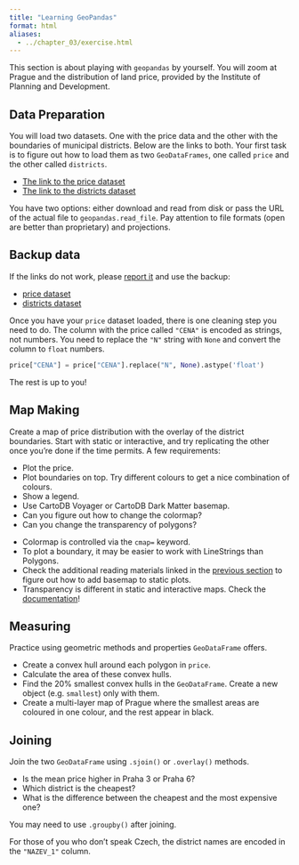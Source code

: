 ```yaml
---
title: "Learning GeoPandas"
format: html
aliases:
  - ../chapter_03/exercise.html
---
```


This section is about playing with `geopandas` by yourself. You will zoom at Prague and
the distribution of land price, provided by the Institute of Planning and Development.

## Data Preparation

You will load two datasets. One with the price data and the other with the boundaries of
municipal districts. Below are the links to both. Your first task is to figure out how
to load them as two `GeoDataFrames`, one called `price` and the other called `districts`.

- [The link to the price dataset](https://geoportalpraha.cz/data-a-sluzby/2ac56261d90941ce8018cd2a6def5689_0)
- [The link to the districts dataset](https://geoportalpraha.cz/data-a-sluzby/7cfe7ced3b254dcfa91f4a333a39e027_0)

::: {.callout-tip collapse="true"}
You have two options: either download and read from disk or pass the URL of the actual file to `geopandas.read_file`. Pay attention to file formats (open are better than proprietary) and projections.
:::

::: {.callout-note collapse="true"}
# Backup data

If the links do not work, please [report it](https://github.com/martinfleis/sds/issues/new) and use the backup:

- [price dataset](https://martinfleischmann.net/sds/geographic_data/data/SED_CenovaMapa_p_shp.zip)
- [districts dataset](https://martinfleischmann.net/sds/geographic_data/data/MAP_MESTSKECASTI_P_shp.zip)
:::

Once you have your `price` dataset loaded, there is one cleaning step you need to do. The column with the price called
`"CENA"` is encoded as strings, not numbers. You need to replace the `"N"` string with `None` and convert the column
to `float` numbers.

```py
price["CENA"] = price["CENA"].replace("N", None).astype('float')
```
The rest is up to you!

## Map Making

Create a map of price distribution with the overlay of the district boundaries. Start with
static or interactive, and try replicating the other once you're done if the time
permits. A few requirements:

- Plot the price.
- Plot boundaries on top. Try different colours to get a nice combination of colours.
- Show a legend.
- Use CartoDB Voyager or CartoDB Dark Matter basemap.
- Can you figure out how to change the colormap?
- Can you change the transparency of polygons?

::: {.callout-tip collapse="true"}
- Colormap is controlled via the `cmap=` keyword.
- To plot a boundary, it may be easier to work with LineStrings than Polygons.
- Check the additional reading materials linked in the [previous section](hands_on.qmd) to figure out how to add basemap to static plots.
- Transparency is different in static and interactive maps. Check the [documentation](https://geopandas.org/en/stable/docs/reference/api/geopandas.GeoDataFrame.explore.html#geopandas.GeoDataFrame.explore)!
:::

## Measuring

Practice using geometric methods and properties `GeoDataFrame` offers.

- Create a convex hull around each polygon in `price`.
- Calculate the area of these convex hulls.
- Find the 20% smallest convex hulls in the `GeoDataFrame`. Create a new object (e.g. `smallest`) only with them.
- Create a multi-layer map of Prague where the smallest areas are coloured in one colour, and the rest appear in black.


## Joining

Join the two `GeoDataFrame` using `.sjoin()` or `.overlay()` methods.

- Is the mean price higher in Praha 3 or Praha 6?
- Which district is the cheapest?
- What is the difference between the cheapest and the most expensive one?


::: {.callout-tip collapse="true"}
You may need to use `.groupby()` after joining.

For those of you who don't speak Czech, the district names are encoded in the `"NAZEV_1"` column.
:::